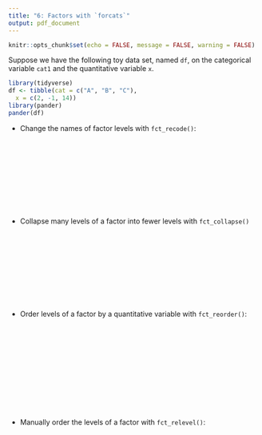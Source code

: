 ```yaml
---
title: "6: Factors with `forcats`"
output: pdf_document
---
```


```r
knitr::opts_chunk$set(echo = FALSE, message = FALSE, warning = FALSE)
```

Suppose we have the following toy data set, named `df`, on the categorical variable `cat1` and the quantitative variable `x`. 

```r
library(tidyverse)
df <- tibble(cat = c("A", "B", "C"),
  x = c(2, -1, 14))
library(pander)
pander(df)
```

* Change the names of factor levels with `fct_recode()`:

&nbsp;

&nbsp;

&nbsp;

&nbsp;

&nbsp;

* Collapse many levels of a factor into fewer levels with `fct_collapse()`

&nbsp;

&nbsp;

&nbsp;

&nbsp;

&nbsp;

* Order levels of a factor by a quantitative variable with `fct_reorder()`:

&nbsp;

&nbsp;

&nbsp;

&nbsp;

&nbsp;

&nbsp;

* Manually order the levels of a factor with `fct_relevel()`:

&nbsp;

&nbsp;

&nbsp;

&nbsp;

&nbsp;



